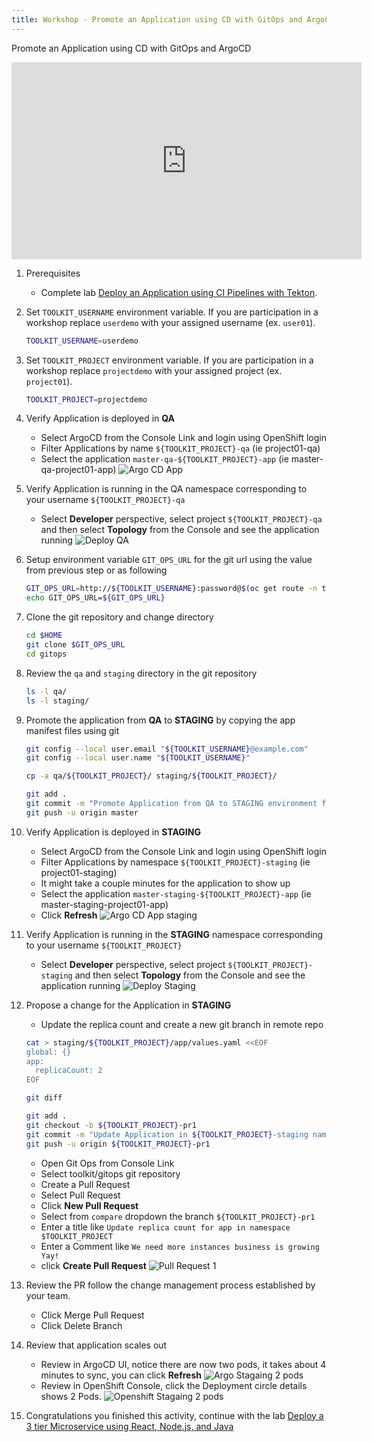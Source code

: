 ```yaml
---
title: Workshop - Promote an Application using CD with GitOps and ArgoCD
---
```



<PageDescription>

Promote an Application using CD with GitOps and ArgoCD

</PageDescription>


<iframe width="560" height="315" src="https://www.youtube.com/embed/Fr85xbcM_es" frameborder="0" allow="accelerometer; autoplay; clipboard-write; encrypted-media; gyroscope; picture-in-picture" allowfullscreen></iframe>


1. Prerequisites
    - Complete lab [Deploy an Application using CI Pipelines with Tekton](./ci).

1. Set `TOOLKIT_USERNAME` environment variable. 
   If you are participation in a workshop replace `userdemo` with your assigned username (ex. `user01`).
    ```bash
    TOOLKIT_USERNAME=userdemo

    ```

1. Set `TOOLKIT_PROJECT` environment variable. 
   If you are participation in a workshop replace `projectdemo` with your assigned project (ex. `project01`).
    ```bash
    TOOLKIT_PROJECT=projectdemo

    ```

1. Verify Application is deployed in **QA**
    - Select ArgoCD from the Console Link and login using OpenShift login
    - Filter Applications by name `${TOOLKIT_PROJECT}-qa` (ie project01-qa)
    - Select the application `master-qa-${TOOLKIT_PROJECT}-app` (ie master-qa-project01-app)
        ![Argo CD App](../images/argo-app.jpg)

1. Verify Application is running in the QA namespace corresponding to your username `${TOOLKIT_PROJECT}-qa`
    - Select **Developer** perspective, select project `${TOOLKIT_PROJECT}-qa` and then select **Topology** from the Console and see the application running
        ![Deploy QA](../images/deploy-qa.jpg)

1. Setup environment variable `GIT_OPS_URL` for the git url using the value from previous step or as following
    ```bash
    GIT_OPS_URL=http://${TOOLKIT_USERNAME}:password@$(oc get route -n tools gogs --template='{{.spec.host}}')/toolkit/gitops
    echo GIT_OPS_URL=${GIT_OPS_URL}
    ```

1. Clone the git repository and change directory
    ```bash
    cd $HOME
    git clone $GIT_OPS_URL
    cd gitops
    ```

1. Review the `qa` and `staging` directory in the git repository
    ```bash
    ls -l qa/
    ls -l staging/
    ```

1. Promote the application from **QA** to **STAGING** by copying the app manifest files using git
    ```bash
    git config --local user.email "${TOOLKIT_USERNAME}@example.com"
    git config --local user.name "${TOOLKIT_USERNAME}"

    cp -a qa/${TOOLKIT_PROJECT}/ staging/${TOOLKIT_PROJECT}/

    git add .
    git commit -m "Promote Application from QA to STAGING environment for $TOOLKIT_PROJECT"
    git push -u origin master
    ```

1. Verify Application is deployed in **STAGING**
    - Select ArgoCD from the Console Link and login using OpenShift login
    - Filter Applications by namespace `${TOOLKIT_PROJECT}-staging` (ie project01-staging)
    - It might take a couple minutes for the application to show up
    - Select the application `master-staging-${TOOLKIT_PROJECT}-app` (ie master-staging-project01-app)
    - Click **Refresh**
        ![Argo CD App staging](../images/argo-app-staging.jpg)

1. Verify Application is running in the **STAGING** namespace corresponding to your username `${TOOLKIT_PROJECT}`
    - Select **Developer** perspective, select project `${TOOLKIT_PROJECT}-staging` and then select **Topology** from the Console and see the application running
        ![Deploy Staging](../images/deploy-staging.jpg)

1. Propose a change for the Application in **STAGING**
    - Update the replica count and create a new git branch in remote repo
    ```bash
    cat > staging/${TOOLKIT_PROJECT}/app/values.yaml <<EOF
    global: {}
    app:
      replicaCount: 2
    EOF

    git diff

    git add .
    git checkout -b ${TOOLKIT_PROJECT}-pr1
    git commit -m "Update Application in ${TOOLKIT_PROJECT}-staging namespace"
    git push -u origin ${TOOLKIT_PROJECT}-pr1
    ```
    - Open Git Ops from Console Link
    - Select toolkit/gitops git repository
    - Create a Pull Request
    - Select Pull Request
    - Click **New Pull Request**
    - Select from `compare` dropdown the branch `${TOOLKIT_PROJECT}-pr1`
    - Enter a title like `Update replica count for app in namespace $TOOLKIT_PROJECT`
    - Enter a Comment like `We need more instances business is growing Yay!`
    - click **Create Pull Request**
        ![Pull Request 1](../images/gitops-pr1.jpg)

1. Review the PR follow the change management process established by your team.
    - Click Merge Pull Request
    - Click Delete Branch

1. Review that application scales out
    - Review in ArgoCD UI, notice there are now two pods, it takes about 4 minutes to sync, you can click **Refresh**
        ![Argo Stagaing 2 pods](../images/argo-app-staging2.jpg)
    - Review in OpenShift Console, click the Deployment circle details shows 2 Pods.
        ![Openshift Stagaing 2 pods](../images/deploy-staging2.jpg)

1. Congratulations you finished this activity, continue with the lab [Deploy a 3 tier Microservice using React, Node.js, and Java](../inventory)